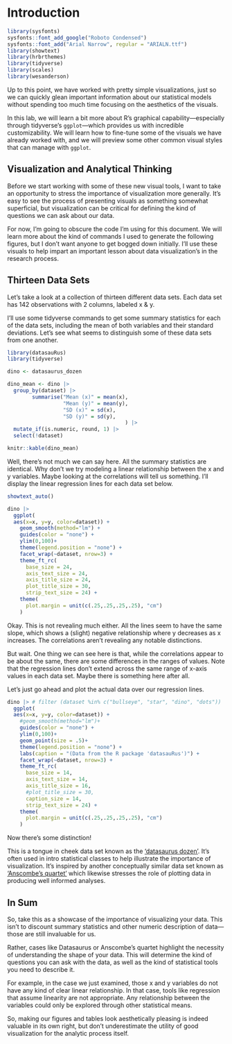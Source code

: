 # Introduction {.unnumbered}

```r
library(sysfonts)
sysfonts::font_add_google("Roboto Condensed")
sysfonts::font_add("Arial Narrow", regular = "ARIALN.ttf")
library(showtext)
library(hrbrthemes)
library(tidyverse)
library(scales)
library(wesanderson)
```

Up to this point, we have worked with pretty simple visualizations, just so we can quickly glean important information about our statistical models without spending too much time focusing on the aesthetics of the visuals.

In this lab, we will learn a bit more about R's graphical capability---especially through tidyverse's `ggplot`---which provides us with incredible customizability. We will learn how to fine-tune some of the visuals we have already worked with, and we will preview some other common visual styles that can manage with `ggplot`.

## Visualization and Analytical Thinking

Before we start working with some of these new visual tools, I want to take an opportunity to stress the importance of visualization more generally. It's easy to see the process of presenting visuals as something somewhat superficial, but visualization can be critical for defining the kind of questions we can ask about our data.

For now, I'm going to obscure the code I'm using for this document. We will learn more about the kind of commands I used to generate the following figures, but I don't want anyone to get bogged down initially. I'll use these visuals to help impart an important lesson about data visualization's in the research process.

## Thirteen Data Sets

Let's take a look at a collection of thirteen different data sets. Each data set has 142 observations with 2 columns, labeled x & y.

I'll use some tidyverse commands to get some summary statistics for each of the data sets, including the mean of both variables and their standard deviations. Let's see what seems to distinguish some of these data sets from one another.

```r
library(datasauRus)
library(tidyverse)

dino <- datasaurus_dozen

dino_mean <- dino |>
  group_by(dataset) |> 
        summarise("Mean (x)" = mean(x), 
                  "Mean (y)" = mean(y),
                  "SD (x)" = sd(x),
                  "SD (y)" = sd(y),
                                      ) |>
  mutate_if(is.numeric, round, 1) |>
  select(!dataset)

knitr::kable(dino_mean)
```

Well, there's not much we can say here. All the summary statistics are identical. Why don't we try modeling a linear relationship between the x and y variables. Maybe looking at the correlations will tell us something. I'll display the linear regression lines for each data set below.

```r
showtext_auto()

dino |> 
  ggplot(
  aes(x=x, y=y, color=dataset)) +
    geom_smooth(method="lm") +
    guides(color = "none") +
    ylim(0,100)+
    theme(legend.position = "none") +
    facet_wrap(~dataset, nrow=3) + 
    theme_ft_rc(
      base_size = 24,
      axis_text_size = 24,
      axis_title_size = 24,
      plot_title_size = 30,
      strip_text_size = 24) +
    theme(
      plot.margin = unit(c(.25,.25,.25,.25), "cm")
    )
```

Okay. This is not revealing much either. All the lines seem to have the same slope, which shows a (slight) negative relationship where y decreases as x increases. The correlations aren't revealing any notable distinctions.

But wait. One thing we can see here is that, while the correlations appear to be about the same, there are some differences in the ranges of values. Note that the regression lines don't extend across the same range of x-axis values in each data set. Maybe there is something here after all.

Let's just go ahead and plot the actual data over our regression lines.

```r
dino |> # filter (dataset %in% c("bullseye", "star", "dino", "dots")) |>
  ggplot(
  aes(x=x, y=y, color=dataset)) +
    #geom_smooth(method="lm")+
    guides(color = "none") +
    ylim(0,100)+
    geom_point(size = .5)+
    theme(legend.position = "none") +
    labs(caption = "(Data from the R package 'datasauRus')") +
    facet_wrap(~dataset, nrow=3) +
    theme_ft_rc(
      base_size = 14,
      axis_text_size = 14,
      axis_title_size = 16,
      #plot_title_size = 30,
      caption_size = 14,
      strip_text_size = 24) +
    theme(
      plot.margin = unit(c(.25,.25,.25,.25), "cm")
    )

```

Now there's some distinction!

This is a tongue in cheek data set known as the ['datasaurus dozen'](https://jumpingrivers.github.io/datasauRus/). It's often used in intro statistical classes to help illustrate the importance of visualization. It's inspired by another conceptually similar data set known as ['Anscombe's quartet'](https://en.wikipedia.org/wiki/Anscombe%27s_quartet) which likewise stresses the role of plotting data in producing well informed analyses.

## In Sum

So, take this as a showcase of the importance of visualizing your data. This isn't to discount summary statistics and other numeric description of data---those are still invaluable for us.

Rather, cases like Datasaurus or Anscombe's quartet highlight the necessity of understanding the shape of your data. This will determine the kind of questions you can ask with the data, as well as the kind of statistical tools you need to describe it.

For example, in the case we just examined, those x and y variables do not have any kind of clear linear relationship. In that case, tools like regression that assume linearity are not appropriate. Any relationship between the variables could only be explored through other statistical means.

So, making our figures and tables look aesthetically pleasing is indeed valuable in its own right, but don't underestimate the utility of good visualization for the analytic process itself.
